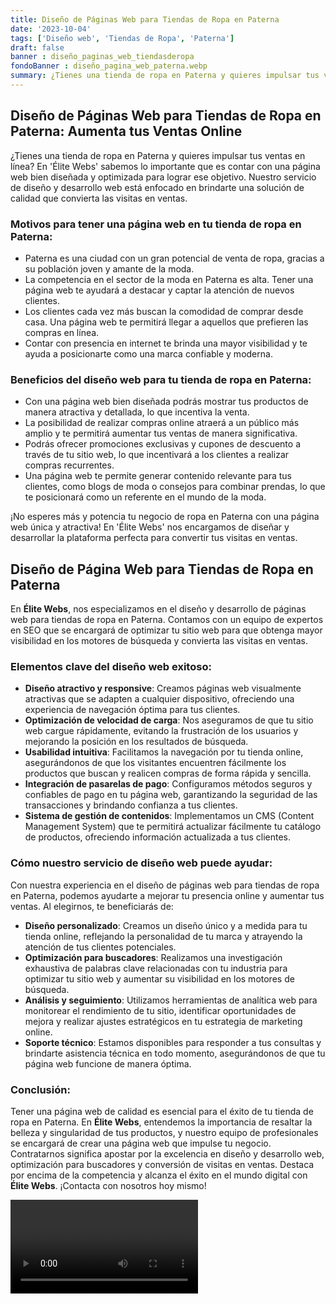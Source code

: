 ```yaml
---
title: Diseño de Páginas Web para Tiendas de Ropa en Paterna
date: '2023-10-04'
tags: ['Diseño web', 'Tiendas de Ropa', 'Paterna']
draft: false
banner : diseño_paginas_web_tiendasderopa
fondoBanner : diseño_pagina_web_paterna.webp
summary: ¿Tienes una tienda de ropa en Paterna y quieres impulsar tus ventas en línea? En 'Élite Webs' sabemos lo importante que es contar con una página web bien diseñada y optimizada para lograr ese objetivo. Nuestro servicio de diseño y desarrollo web está enfocado en brindarte una solución de calidad que convierta las visitas en ventas.
---
```


## Diseño de Páginas Web para Tiendas de Ropa en Paterna: Aumenta tus Ventas Online

¿Tienes una tienda de ropa en Paterna y quieres impulsar tus ventas en línea? En 'Élite Webs' sabemos lo importante que es contar con una página web bien diseñada y optimizada para lograr ese objetivo. Nuestro servicio de diseño y desarrollo web está enfocado en brindarte una solución de calidad que convierta las visitas en ventas.

### Motivos para tener una página web en tu tienda de ropa en Paterna:
- Paterna es una ciudad con un gran potencial de venta de ropa, gracias a su población joven y amante de la moda.
- La competencia en el sector de la moda en Paterna es alta. Tener una página web te ayudará a destacar y captar la atención de nuevos clientes.
- Los clientes cada vez más buscan la comodidad de comprar desde casa. Una página web te permitirá llegar a aquellos que prefieren las compras en línea.
- Contar con presencia en internet te brinda una mayor visibilidad y te ayuda a posicionarte como una marca confiable y moderna.

### Beneficios del diseño web para tu tienda de ropa en Paterna:
- Con una página web bien diseñada podrás mostrar tus productos de manera atractiva y detallada, lo que incentiva la venta.
- La posibilidad de realizar compras online atraerá a un público más amplio y te permitirá aumentar tus ventas de manera significativa.
- Podrás ofrecer promociones exclusivas y cupones de descuento a través de tu sitio web, lo que incentivará a los clientes a realizar compras recurrentes.
- Una página web te permite generar contenido relevante para tus clientes, como blogs de moda o consejos para combinar prendas, lo que te posicionará como un referente en el mundo de la moda.

¡No esperes más y potencia tu negocio de ropa en Paterna con una página web única y atractiva! En 'Élite Webs' nos encargamos de diseñar y desarrollar la plataforma perfecta para convertir tus visitas en ventas.

<GifSeo />

<Cta />

## Diseño de Página Web para Tiendas de Ropa en Paterna

En **Élite Webs**, nos especializamos en el diseño y desarrollo de páginas web para tiendas de ropa en Paterna. Contamos con un equipo de expertos en SEO que se encargará de optimizar tu sitio web para que obtenga mayor visibilidad en los motores de búsqueda y convierta las visitas en ventas.

### Elementos clave del diseño web exitoso:

- **Diseño atractivo y responsive**: Creamos páginas web visualmente atractivas que se adapten a cualquier dispositivo, ofreciendo una experiencia de navegación óptima para tus clientes.
- **Optimización de velocidad de carga**: Nos aseguramos de que tu sitio web cargue rápidamente, evitando la frustración de los usuarios y mejorando la posición en los resultados de búsqueda.
- **Usabilidad intuitiva**: Facilitamos la navegación por tu tienda online, asegurándonos de que los visitantes encuentren fácilmente los productos que buscan y realicen compras de forma rápida y sencilla.
- **Integración de pasarelas de pago**: Configuramos métodos seguros y confiables de pago en tu página web, garantizando la seguridad de las transacciones y brindando confianza a tus clientes.
- **Sistema de gestión de contenidos**: Implementamos un CMS (Content Management System) que te permitirá actualizar fácilmente tu catálogo de productos, ofreciendo información actualizada a tus clientes.

### Cómo nuestro servicio de diseño web puede ayudar:

Con nuestra experiencia en el diseño de páginas web para tiendas de ropa en Paterna, podemos ayudarte a mejorar tu presencia online y aumentar tus ventas. Al elegirnos, te beneficiarás de:

- **Diseño personalizado**: Creamos un diseño único y a medida para tu tienda online, reflejando la personalidad de tu marca y atrayendo la atención de tus clientes potenciales.
- **Optimización para buscadores**: Realizamos una investigación exhaustiva de palabras clave relacionadas con tu industria para optimizar tu sitio web y aumentar su visibilidad en los motores de búsqueda.
- **Análisis y seguimiento**: Utilizamos herramientas de analítica web para monitorear el rendimiento de tu sitio, identificar oportunidades de mejora y realizar ajustes estratégicos en tu estrategia de marketing online.
- **Soporte técnico**: Estamos disponibles para responder a tus consultas y brindarte asistencia técnica en todo momento, asegurándonos de que tu página web funcione de manera óptima.

### Conclusión:

Tener una página web de calidad es esencial para el éxito de tu tienda de ropa en Paterna. En **Élite Webs**, entendemos la importancia de resaltar la belleza y singularidad de tus productos, y nuestro equipo de profesionales se encargará de crear una página web que impulse tu negocio. Contratarnos significa apostar por la excelencia en diseño y desarrollo web, optimización para buscadores y conversión de visitas en ventas. Destaca por encima de la competencia y alcanza el éxito en el mundo digital con **Élite Webs**. ¡Contacta con nosotros hoy mismo!

<Video />

<CtaBot job='Tiendas de Ropa' city='Paterna'/>

<Gmaps query='Paterna+españa+maps' />